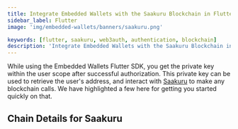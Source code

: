 ```yaml
---
title: Integrate Embedded Wallets with the Saakuru Blockchain in Flutter
sidebar_label: Flutter
image: 'img/embedded-wallets/banners/saakuru.png'

keywords: [flutter, saakuru, web3auth, authentication, blockchain]
description: 'Integrate Embedded Wallets with the Saakuru Blockchain in Flutter | Embedded Wallets'
---
```



While using the Embedded Wallets Flutter SDK, you get the private key within the user scope after successful authorization. This private key can be used to retrieve the user's address, and interact with [Saakuru](https://ethereum.org/) to make any blockchain calls. We have highlighted a few here for getting you started quickly on that.

## Chain Details for Saakuru

<ChainDetailsSaakuru />

<EVMInteraction />
